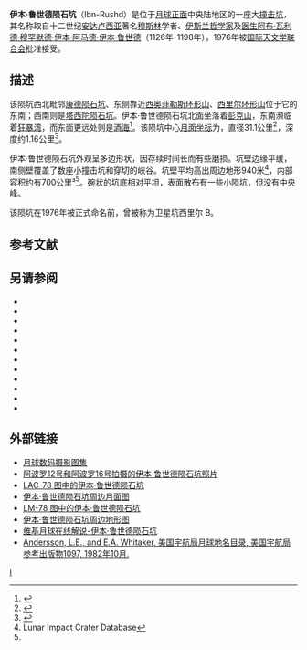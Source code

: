 {{lunar crater data|
 image=Ibn-Rushd crater 4084 h2.jpg|
 caption=[[月球轨道器4号|月球轨道器4号]]拍摄的图像|
 latitude=11.69|
 N_or_S=S|
 longitude=21.71|
 E_or_W=E|
 diameter=31.1公里|
 depth=1.16公里|
 colong=339|
 eponym=[[伊本·鲁世德|伊本·鲁世德]]}}
'''伊本·鲁世德陨石坑'''（Ibn-Rushd）是位于[[月球正面|月球正面]]中央陆地区的一座大[[撞击坑|撞击坑]]，
其名称取自十二世纪[[安达卢西亚|安达卢西亚]]著名[[穆斯林|穆斯林]]学者、[[伊斯兰|伊斯兰]][[哲学家|哲学家]]及[[医生|医生]][[伊本·鲁世德|阿布·瓦利德·穆罕默德·伊本·阿马德·伊本·鲁世德]]（1126年-1198年），1976年被[[国际天文学联合会|国际天文学联合会]]批准接受。

==描述==
该陨坑西北毗邻[[康德陨石坑|康德陨石坑]]、东侧靠近[[西奥菲勒斯环形山|西奥菲勒斯环形山]]、[[西里尔环形山|西里尔环形山]]位于它的东南；西南则是[[塔西陀陨石坑|塔西陀陨石坑]]。伊本·鲁世德陨石坑北面坐落着[[彭克山|彭克山]]，东南濒临着[[狂暴湾|狂暴湾]]，而东面更远处则是[[酒海|酒海]]<ref>{{Cite web |url=http://planetarynames.wr.usgs.gov/images/Lunar/lac_78_lo.pdf |title=Crater Ibn-Rushd on LAC-78 map. |accessdate=2016-08-28 |archive-date=2011-10-17 |archive-url=https://web.archive.org/web/20111017192136/http://planetarynames.wr.usgs.gov/images/Lunar/lac_78_lo.pdf |dead-url=no }}</ref>。该陨坑中心[[月面坐标|月面坐标]]为{{Coord|11.69|S|21.71|E|globe:Moon|nogoogle=1|noosm=1}}，直径31.1公里<ref name="IAU">{{Cite web |url=http://planetarynames.wr.usgs.gov/Feature/2636 |title=Directory of the International Astronomical Union |accessdate=2016-08-28 |archive-date=2019-04-25 |archive-url=https://web.archive.org/web/20190425142640/https://planetarynames.wr.usgs.gov/Feature/2636 |dead-url=no }}</ref>，深度约1.16公里<ref>{{Cite web |url=http://fisherka.csolutionshosting.net/astronote/plan/craterdepth/html/CraterDepthFeatureNameWestfall.html |title=John E. Westfall's Atlas of the Lunar Terminator, Cambridge Univ. Press (2000) |accessdate=2016-08-28 |archive-date=2014-12-18 |archive-url=https://archive.today/20141218234310/http://fisherka.csolutionshosting.net/astronote/plan/craterdepth/html/CraterDepthFeatureNameWestfall.html |dead-url=no }}</ref>。

伊本·鲁世德陨石坑外观呈多边形状，因存续时间长而有些磨损。坑壁边缘平缓，南侧壁覆盖了数座小撞击坑和穿切的峡谷。坑壁平均高出周边地形940米<ref name=LICD>Lunar Impact Crater Database</ref>，内部容积约有700公里³<ref name="LICD"/>。碗状的坑底相对平坦，表面散布有一些小陨坑，但没有中央峰。

该陨坑在1976年被正式命名前，曾被称为卫星坑西里尔 B。

==参考文献==
{{Reflist}}

==另请参阅==
{{refbegin}}
* {{cite book
  | last1 = Andersson
  | first1 = L. E.
  | last2 = Whitaker
  | first2 = E. A.
  | authorlink2 = Ewen Whitaker
  | date = 1982
  | title = [[NASA|NASA]] Catalogue of Lunar Nomenclature
  | publisher = NASA RP-1097
  | ref = harv
  }}
* {{cite web
  | last = Blue
  | first = Jennifer
  | date = July 25, 2007
  | title = Gazetteer of Planetary Nomenclature
  | publisher = [[United_States_Geological_Survey|USGS]]
  | url = http://planetarynames.wr.usgs.gov/
  | accessdate = 2007-08-05
  | ref = harv
  | archive-date = 2012-04-08
  | archive-url = https://www.webcitation.org/66mXDr4G9?url=http://planetarynames.wr.usgs.gov/
  | dead-url = no
  }}
* {{cite book
  | last1 = Bussey
  | first1 = B.
  | authorlink1 = Ben Bussey
  | last2 = Spudis
  | first2 = P.
  | authorlink2 = Paul Spudis
  | date = 2004
  | title = The Clementine Atlas of the Moon
  | publisher = Cambridge University Press
  | location = New York
  | isbn = 978-0-521-81528-4
  | ref = harv
  }}
* {{cite book
  | last1 = Cocks
  | first1 = Elijah E.
  | last2 = Cocks
  | first2 = Josiah C.
  | date = 1995
  | title = Who's Who on the Moon: A Biographical Dictionary of Lunar Nomenclature
  | url = https://archive.org/details/isbn_9780936389271
  | publisher = Tudor Publishers
  | isbn = 978-0-936389-27-1
  | ref = harv
  }}
* {{cite web
  | last = McDowell
  | first = Jonathan
  | date = July 15, 2007
  | url = http://host.planet4589.org/astro/lunar/
  | title = Lunar Nomenclature
  | publisher = Jonathan's Space Report
  | accessdate = 2007-10-24
  | ref = harv
  | archive-date = 2012-05-26
  | archive-url = https://www.webcitation.org/67wcYNfK3?url=http://host.planet4589.org/astro/lunar/
  | dead-url = no
  }}
* {{cite journal| last1 = Menzel| first1 = D. H.| last2 = Minnaert| first2 = M.| last3 = Levin| first3 = B.| last4 = Dollfus| first4 = A.| last5 = Bell| first5 = B.| title = Report on Lunar Nomenclature by the Working Group of Commission 17 of the IAU| doi = 10.1007/BF00171763| journal = Space Science Reviews| volume = 12| issue = 2| pages = 136–186| year = 1971| pmid = | pmc =| bibcode = 1971SSRv...12..136M| ref = harv}}
* {{cite book
  | first = Patrick
  | last = Moore
  | authorlink = Patrick Moore
  | date = 2001
  | title = On the Moon
  | url = https://archive.org/details/patrickmooreonmo00patr
  | publisher = Sterling Publishing Co
  | isbn = 978-0-304-35469-6
  | ref = harv
  }}
* {{cite book
  | first = Fred W.
  | last = Price
  | date = 1988
  | title = The Moon Observer's Handbook
  | publisher = Cambridge University Press
  | isbn = 978-0-521-33500-3
  | ref = harv
  }}
* {{cite book
  | last = Rükl
  | first = Antonín
  | authorlink = Antonín Rükl
  | date = 1990
  | title = Atlas of the Moon
  | publisher = Kalmbach Books
  | isbn = 978-0-913135-17-4
  | ref = harv
  }}
* {{cite book
  | last = Webb
  | first = Rev. T. W.
  | authorlink = Thomas William Webb
  | date = 1962
  | title = Celestial Objects for Common Telescopes
  | url = https://archive.org/details/celestialobjects00webb
  | edition = 6th revised
  | publisher = Dover
  | isbn = 978-0-486-20917-3
  | ref = harv
  }}
* {{cite book
  | first = Ewen A.
  | last = Whitaker
  | authorlink = Ewen Whitaker
  | date = 1999
  | title = Mapping and Naming the Moon
  | publisher = Cambridge University Press
  | isbn = 978-0-521-62248-6
  | ref = harv
  }}
* {{cite book
  | first = Peter T.
  | last = Wlasuk
  | date = 2000
  | title = Observing the Moon
  | publisher = Springer
  | isbn = 978-1-85233-193-1
  | ref = harv
 }}
{{refend}}

==外部链接==
*[http://www.lpi.usra.edu/resources/lunar_orbiter/bin/srch_nam.shtml?Ibn-Rushd%7C0 月球数码摄影图集] {{Wayback|url=http://www.lpi.usra.edu/resources/lunar_orbiter/bin/srch_nam.shtml?Ibn-Rushd%7C0 |date=20201127012804 }}
*[http://www.lpi.usra.edu/resources/apollo/search/feature/?feature=Cyrillus+B&sort= 阿波罗12号和阿波罗16号拍摄的伊本·鲁世德陨石坑照片] {{Wayback|url=http://www.lpi.usra.edu/resources/apollo/search/feature/?feature=Cyrillus+B&sort= |date=20180531015621 }}
*[http://www.lpi.usra.edu/resources/mapcatalog/LAC/lac78/ LAC-78 图中的伊本·鲁世德陨石坑]{{Wayback|url=http://www.lpi.usra.edu/resources/mapcatalog/LAC/lac78/ |date=20160313013651 }}
*[http://www.lpi.usra.edu/resources/mapcatalog/usgs/I546/ 伊本·鲁世德陨石坑周边月面图]{{Wayback|url=http://www.lpi.usra.edu/resources/mapcatalog/usgs/I546/ |date=20160304070405 }}
*[http://www.lpi.usra.edu/resources/mapcatalog/LM/lm78/ LM-78 图中的伊本·鲁世德陨石坑]{{Wayback|url=http://www.lpi.usra.edu/resources/mapcatalog/LM/lm78/ |date=20160304071911 }}
*[http://www.lpi.usra.edu/resources/mapcatalog/LTO/lto78c1_1/ 伊本·鲁世德陨石坑周边地形图] {{Wayback|url=http://www.lpi.usra.edu/resources/mapcatalog/LTO/lto78c1_1/ |date=20201127013144 }}
*[http://the-moon.wikispaces.com/Ibn-Rushd 维基月球在线解说-伊本·鲁世德陨石坑] {{Wayback|url=http://the-moon.wikispaces.com/Ibn-Rushd |date=20180531115715 }}
*[http://planet4589.org/astro/lunar/RP-1097.pdf Andersson, L.E., and E.A. Whitaker, 美国宇航局月球地名目录, 美国宇航局参考出版物1097, 1982年10月.]{{Wayback|url=http://planet4589.org/astro/lunar/RP-1097.pdf |date=20141006125838 }}

[[Category:月球环形山|I]]
{{月球環形山 (G-K)}}